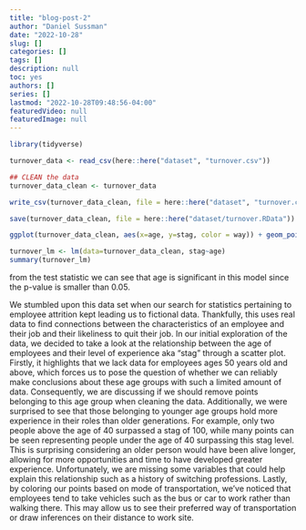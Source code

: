 ```yaml
---
title: "blog-post-2"
author: "Daniel Sussman"
date: "2022-10-28"
slug: []
categories: []
tags: []
description: null
toc: yes
authors: []
series: []
lastmod: "2022-10-28T09:48:56-04:00"
featuredVideo: null
featuredImage: null
---
```

```r
library(tidyverse)

turnover_data <- read_csv(here::here("dataset", "turnover.csv"))

## CLEAN the data
turnover_data_clean <- turnover_data

write_csv(turnover_data_clean, file = here::here("dataset", "turnover.csv"))

save(turnover_data_clean, file = here::here("dataset/turnover.RData"))
```

```r

ggplot(turnover_data_clean, aes(x=age, y=stag, color = way)) + geom_point() + labs(x = "Age", y = "Level of Experience", color = "Way to Work")


```


```r
turnover_lm <- lm(data=turnover_data_clean, stag~age)
summary(turnover_lm)
```

from the test statistic we can see that age is significant in this model since the p-value is smaller than 0.05.



We stumbled upon this data set when our search for statistics pertaining to employee attrition kept leading us to fictional data. Thankfully, this uses real data to find connections between the characteristics of an employee and their job and their likeliness to quit their job. In our initial exploration of the data, we decided to take a look at the relationship between the age of employees and their level of experience aka "stag" through a scatter plot. Firstly, it highlights that we lack data for employees ages 50 years old and above, which forces us to pose the question of whether we can reliably make conclusions about these age groups with such a limited amount of data. Consequently, we are discussing if we should remove points belonging to this age group when cleaning the data. Additionally, we were surprised to see that those belonging to younger age groups hold more experience in their roles than older generations. For example, only two people above the age of 40 surpassed a stag of 100, while many points can be seen representing people under the age of 40 surpassing this stag level. This is surprising considering an older person would have been alive longer, allowing for more opportunities and time to have developed greater experience. Unfortunately, we are missing some variables that could help explain this relationship such as a history of switching professions. Lastly, by coloring our points based on mode of transportation, we've noticed that employees tend to take vehicles such as the bus or car to work rather than walking there. This may allow us to see their preferred way of transportation or draw inferences on their distance to work site.


